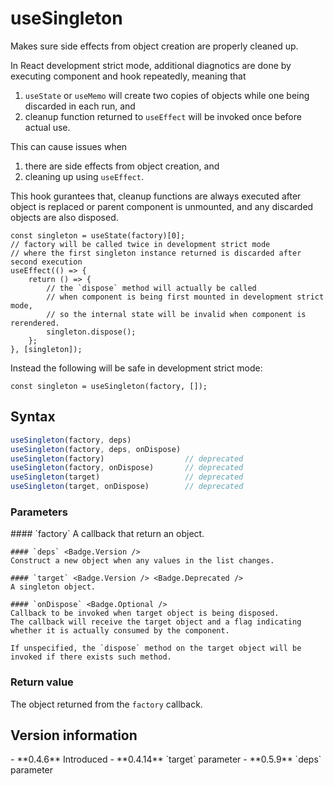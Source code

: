 <Module name="zeta-dom-react" />

# useSingleton

Makes sure side effects from object creation are properly cleaned up.

In React development strict mode, additional diagnotics are done by executing component and hook repeatedly,
meaning that
1) `useState` or `useMemo` will create two copies of objects while one being discarded in each run,
and
2) cleanup function returned to `useEffect` will be invoked once before actual use.

This can cause issues when
1) there are side effects from object creation, and
2) cleaning up using `useEffect`.

This hook gurantees that, cleanup functions are always executed after object is replaced or parent component is unmounted,
and any discarded objects are also disposed.

```tsx
const singleton = useState(factory)[0];
// factory will be called twice in development strict mode
// where the first singleton instance returned is discarded after second execution
useEffect(() => {
    return () => {
        // the `dispose` method will actually be called
        // when component is being first mounted in development strict mode,
        // so the internal state will be invalid when component is rerendered.
        singleton.dispose();
    };
}, [singleton]);
```

Instead the following will be safe in development strict mode:

```tsx
const singleton = useSingleton(factory, []);
```

## Syntax

```javascript
useSingleton(factory, deps)
useSingleton(factory, deps, onDispose)
useSingleton(factory)                  // deprecated
useSingleton(factory, onDispose)       // deprecated
useSingleton(target)                   // deprecated
useSingleton(target, onDispose)        // deprecated
```

<ImportHint
    name="useSingleton"
    module="zeta-dom-react"
    require="useSingleton"
    global="zeta.react.useSingleton" />

### Parameters

<dl>
    #### `factory`
    A callback that return an object.

    #### `deps` <Badge.Version />
    Construct a new object when any values in the list changes.

    #### `target` <Badge.Version /> <Badge.Deprecated />
    A singleton object.

    #### `onDispose` <Badge.Optional />
    Callback to be invoked when target object is being disposed.
    The callback will receive the target object and a flag indicating whether it is actually consumed by the component.

    If unspecified, the `dispose` method on the target object will be invoked if there exists such method.
</dl>

### Return value

The object returned from the `factory` callback.

## Version information

<VersionTimeline module="zeta-dom-react">
- **0.4.6** Introduced
- **0.4.14** `target` parameter
- **0.5.9** `deps` parameter
</VersionTimeline>
